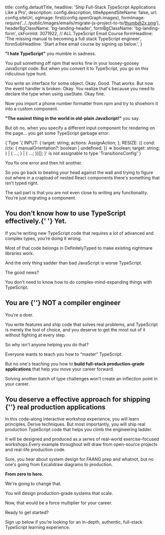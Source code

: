 
  title: config.defaultTitle,
  headline:
    'Ship <span className="bg-gradient-to-l from-sky-50 to-cyan-200 bg-clip-text text-transparent decoration-clone">Full-Stack TypeScript Applications</span> Like a Pro',
  description: config.description,
  titleAppendSiteName: false,
  url: config.siteUrl,
  ogImage: first(config.openGraph.images),
  formImage: require('../../public/images/emails/migrate-js-project-to-ts/thumb@2x.png'),
  headerBgClassName: 'bg-landing-header',
  formBgClassName: 'bg-landing-form',
  ckFormId: 3071922, // ALL TypeScript Email Course
  formHeadline:
    'The missing manual to becoming a full stack TypeScript engineer',
  formSubHeadline: 'Start a free email course by signing up below.',
}


<section className="bg-gradient-to-b from-transparent via-black/50 bg-opacity-75 mt-24 pb-8">

**"I hate TypeScript"** you mumble in sadness.

You pull something off npm that works fine in your loosey-goosey JavaScript code. But when you convert it to TypeScript, you go on this ridiculous type hunt.

You write an interface for some object. Okay. Good. That works. But now the event handler is broken. Okay. You realize that's because you need to declare the type when using useState. Okay fine.

Now you import a phone number formatter from npm and try to shoehorn it into a custom component.

**"The easiest thing in the world in old-plain JavaScript!"** you say.

But oh no, when you specify a different input component for rendering on the page... you get some TypeScript garbage error:

<div className="max-w-screen-sm p-5 rounded-lg bg-black/40 text-base border border-rose-400 font-mono leading-relaxed text-rose-100 w-full mx-auto">
  {`Type '{ INPUT: { target: string; actions: AssignAction<unknown, EventObject>; };
RESIZE: ({ cond: (ctx: { manualOrientation?: boolean | undefined; }) => boolean; target: string; } |
{ ...; } | { ...; })[]; }' is not assignable to type 'TransitionsConfig'`}
</div>

You fix one error and then hit another.

So you go back to beating your head against the wall and trying to figure out where in a crapload of nested React components there's something that isn't typed right.

The sad part is that you are not even close to writing any functionality. You’re just migrating a component.

<h2 className="text-center py-8">
  You don’t know how to use TypeScript effectively.{' '}
  <Annotation type="underline" strokeWidth={6}>
    Yet.
  </Annotation>
</h2>

If you’re writing new TypeScript code that requires a lot of advanced and complex types, you’re doing it wrong.

Most of that code belongs in DefinitelyTyped to make existing nightmare libraries work.

And the only thing sadder than bad JavaScript is worse TypeScript.

The good news?

You don't need to know how to do complex-mind-expanding things with TypeScript.

<h2 className="text-center py-8">
  You are {''}
  <Annotation type="underline" strokeWidth={6}>
    NOT
  </Annotation> a compiler engineer
</h2>

You're a doer.

You write features and ship code that solves real problems, and TypeScript is merely the tool of choice, and you deserve to get the most out of it without fighting at every step.

So why isn't anyone helping you do that?

Everyone wants to teach you how to “master” TypeScript.

But no one's teaching you how to <span classNam="text-white">**build full-stack production-grade applications**</span> that help you move your career forward.

Solving another batch of type challenges won’t create an inflection point in your career.

<h2 className="text-center py-8">
  You deserve a effective approach for shipping {''}
  <Annotation type="underline" strokeWidth={6}>
    real production
  </Annotation> applications
</h2>

In this code-along interactive workshop experience, you will learn principles. Derive techniques. But most importantly, you will ship real production TypeScript code that helps you climb the engineering ladder.

It will be designed and produced as a series of real-world exercise-focused workshops.Every example throughout will draw from open-source projects and real-life production code.

Sure, you hear about system design for FAANG prep and whatnot, but no one's going from Excalidraw diagrams to production.

**From zero to hero.**

We're going to change that.

You will design production-grade systems that scale.

Now, that would be a force multiplier for your career.

Ready to get started?

Sign up below if you’re looking for an in-depth, authentic, full-stack TypeScript learning experience.

</section>
